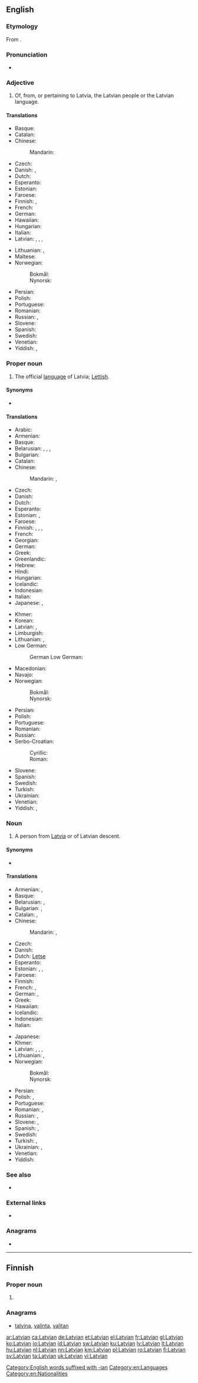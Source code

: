 {{also|latvian}}
==English==
{{interwiktionary|code=lv}}
{{wikipedia}}

===Etymology===
From {{suffix|Latvia|an|lang=en}}.

===Pronunciation===
* {{IPA|/ˈlætviən/|/ˈlɑːtviən/|lang=en}}

===Adjective===
{{en-adj|-}}

# Of, from, or pertaining to Latvia, the Latvian people or the Latvian language.

====Translations====
{{trans-top|pertaining to Latvia or the Latvian language}}
* Basque: {{t|eu|letoniar}}
* Catalan: {{t|ca|letó}}
* Chinese:
*: Mandarin: {{t-check|cmn|拉脱维亚的|tr=Lātuōwéiyà de|sc=Hani}}
* Czech: {{t+|cs|lotyšský}}
* Danish: {{t+|da|lettisk}}, {{qualifier|rare}} {{t|da|letlandsk}}
* Dutch: {{t+|nl|Lets}}
* Esperanto: {{t|eo|latva}}
* Estonian: {{t+|et|läti}}
* Faroese: {{t|fo|lettiskur}}
* Finnish: {{t+|fi|latvialainen}} {{qualifier|of Latvia}}, {{t|fi|latviankielinen}} {{qualifier|of Latvian language}}
* French: {{t+|fr|letton}}
* German: {{t+|de|lettisch}}
* Hawaiian: {{t|haw|Lakawia}}
* Hungarian: {{t+|hu|lett}}
* Italian: {{t+|it|lettone|m|f}}
* Latvian: {{t-check|lv|Latvijas}} {{gloss|of Latvia}}, {{t+check|lv|latviešu}} {{gloss|of people or language}}, {{t-check|lv|latvju}}, {{t-check|lv|latvisks}}
{{trans-mid}}
* Lithuanian: {{t+check|lt|Latvijos}} {{gloss|of Latvia}}, {{t+check|lt|latvių}} {{gloss|of people or language}}
* Maltese: {{t|mt|Latvjan}}
* Norwegian:
*: Bokmål: {{t+|nb|latvisk}}
*: Nynorsk: {{t+|nn|latvisk}}
* Persian: {{t|fa|لاتویایی|tr=Latviyayi}}
* Polish: {{t+|pl|łotewski}}
* Portuguese: {{t+|pt|letão}}
* Romanian: {{t+|ro|leton}}
* Russian: {{t+|ru|латы́шский}}, {{t+|ru|латви́йский}}
* Slovene: {{t+|sl|látvijski}}
* Spanish: {{t+|es|letón}}
* Swedish: {{t+|sv|lettisk}}
* Venetian: {{t+|vec|lètone}}
* Yiddish: {{t|yi|לאַטוויש}}, {{t|yi|לעטלענדיש}}
{{trans-bottom}}

===Proper noun===
{{en-proper noun}}

# {{lb|en|uncountable}} The official [[language]] of Latvia; [[Lettish]].

====Synonyms====
* {{sense|language}} {{l|en|Lettish}}

====Translations====
{{trans-top|Baltic language of Latvia}}
* Arabic: {{t|ar|لَاتْفِيَّة|f}}
* Armenian: {{t+|hy|լատիշերեն}}
* Basque: {{t+|eu|letoniera}}
* Belarusian: {{t|be|латы́шская мо́ва|f|sc=Cyrl}}, {{t|be|латы́шская|f|sc=Cyrl}}, {{t|be|латы́ская|f|sc=Cyrl}},
* Bulgarian: {{t|bg|латвийски|m|tr=latvíjski|sc=Cyrl}}
* Catalan: {{t|ca|letó|m}}
* Chinese:
*: Mandarin: {{t|cmn|拉脫維亞語|sc=Hani}}, {{t+|cmn|拉脱维亚语|tr=Lātuōwéiyà-yǔ|sc=Hani}}
* Czech: {{t+|cs|lotyština|f}}
* Danish: {{t+|da|lettisk}}
* Dutch: {{t+|nl|Lets}}
* Esperanto: {{t|eo|latva lingvo}}
* Estonian: {{t+|et|läti keel}}, {{t+|et|läti}}
* Faroese: {{t|fo|lettiskt|n}}
* Finnish: {{t|fi|latvian kieli}}, {{t+|fi|latvia}}, {{qualifier|obsolete}} {{t+|fi|lätti}}, {{qualifier|obsolete}} {{t|fi|lätin kieli}}
* French: {{t+|fr|letton|m}}
* Georgian: {{t|ka|ლატვიური}}
* German: {{t+|de|Lettisch|n}}
* Greek: {{t+|el|λεττονικά|n-p}}
* Greenlandic: {{t|kl|Letlandimiutut}}
* Hebrew: {{t|he|לטבית|f|sc=Hebr}}
* Hindi: {{t|hi|लातवियाई|f|tr=lātviyā'ī|sc=Deva}}
* Hungarian: {{t+|hu|lett}}
* Icelandic: {{t+|is|lettneska|f}}
* Indonesian: {{t-check|id|[[bahasa]] [[Latvia]]}} <!-- was "[[bahasa]] Latvia" - if non-SOP, remove [[links]] -->
* Italian: {{t+|it|lettone|m}}
* Japanese: {{t+|ja|ラトヴィア語|tr=Ratovia-go}}, {{t+|ja|ラトビア語|tr=Ratobia-go}}
{{trans-mid}}
* Khmer: {{t|km|ឡេតូនី|sc=Khmr|tr=letoonii}}
* Korean: {{t+|ko|라트비아어|tr=Rateubia-eo|sc=Kore}}
* Latvian: {{t+|lv|latviešu valoda|f}}, {{t|lv|latvju valoda|f}}
* Limburgish: {{t+|li|Lètsj|n}}
* Lithuanian: {{t+|lt|latvių kalba|f}}, {{t+|lt|latvių}}
* Low German:
*: German Low German: {{t+|nds-de|Lettsch}} {{qualifier|Northern Germany}}
* Macedonian: {{t|mk|латвиски|m|tr=latvíski|sc=Cyrl}}
* Navajo: {{t|nv|Létbii bizaad}}
* Norwegian:
*: Bokmål: {{t+|nb|latvisk|m}}
*: Nynorsk: {{t+|nn|latvisk|m}}
* Persian: {{t|fa|لاتویایی|tr=lâtviyâyi|sc=fa-Arab}}
* Polish: {{t+|pl|łotewski|m}}
* Portuguese: {{t+|pt|letão}}
* Romanian: {{t+|ro|letonă|f}}
* Russian: {{t+|ru|латы́шский}}
* Serbo-Croatian:
*: Cyrillic: {{t|sh|летонски|m|sc=Cyrl}}
*: Roman: {{t+|sh|letonski|m}}
* Slovene: {{t|sl|látvijščina|f}}
* Spanish: {{t+|es|letón|m}}
* Swedish: {{t+|sv|lettiska}}
* Turkish: {{t+|tr|Letonca}}
* Ukrainian: {{t+|uk|латиська|f|tr=latýs'ka|sc=Cyrl}}
* Venetian: {{t+|vec|lètone|m}}
* Yiddish: {{t|yi|לעטיש|n}}, {{t|yi|לאַטוויש|n}}
{{trans-bottom}}

===Noun===
{{en-noun}}

# {{lb|en|countable}} A person from [[Latvia]] or of Latvian descent.

====Synonyms====
* {{sense|language}} {{l|en|Lettish}}

====Translations====
{{trans-top|person pertaining to Latvia}}
* Armenian: {{t|hy|լատվիացի}}, {{t|hy|լատիշ}}
* Basque: {{t|eu|letoniar}}
* Belarusian: {{t|be|латві́ец|m|sc=Cyrl}}, {{t|be|латві́йка|f|sc=Cyrl}}
* Bulgarian: {{t|bg|латвиец|m|sc=Cyrl}}, {{t|bg|латвийка|f|sc=Cyrl}}
* Catalan: {{t|ca|letó|m}}, {{t|ca|letona|f}}
* Chinese:
*: Mandarin: {{t|cmn|拉脫維亞人|sc=Hani}}, {{t|cmn|拉脱维亚人|tr=Lātuōwéiyà-rén|sc=Hani}}
* Czech: {{t+|cs|Lotyš|m}}
* Danish: {{t+|da|lette}}
* Dutch: {{t+check|nl|Let|m|f}} [[Letse]]
* Esperanto: {{t|eo|latvo}}
* Estonian: {{t+|et|lätlane|m|f}}, {{t|et|lätlanna|f}}, {{t|et|lätlased|p}}
* Faroese: {{t|fo|letti|m}}
* Finnish: {{t+|fi|latvialainen}}
* French: {{t+|fr|Letton|m}}, {{t+|fr|Lettone|f}}
* German: {{t+|de|Lette|m}}, {{t+|de|Lettin|f}}
* Greek: {{t|el|Λετονός|m}}
* Hawaiian: {{t|haw|Lakawia}}
* Icelandic: {{t|is|letti|m}}
* Indonesian: {{t|id|[[orang]] [[Latvia]]}}
* Italian: {{t+|it|lettone|m|f}}
{{trans-mid}}
* Japanese: {{t|ja|ラトビア人|tr=Ratobia-jin}}
* Khmer: {{t|km|ឡេតូនី|sc=Khmr|tr=letoonii}}
* Latvian: {{t|lv|latvietis|m}}, {{t|lv|latviete|f}}, {{t+|lv|latvis|m}}, {{t|lv|latve|f}}
* Lithuanian: {{t+|lt|latvis|m}}, {{t+|lt|latvė|f}}
* Norwegian:
*: Bokmål: {{t+|nb|latvier|m}}
*: Nynorsk: {{t+|nn|latviar|m}}
* Persian: {{t|fa|لاتویایی|tr=lâtviyâyi|sc=fa-Arab}}
* Polish: {{t+|pl|Łotysz|m}}, {{t+|pl|Łotyszka|f}}
* Portuguese: {{t+|pt|letão|m}}
* Romanian: {{t+|ro|leton|m}}, {{t+|ro|letonă|f}}
* Russian: {{t+|ru|латы́ш|m}}, {{t+|ru|латы́шка|f}}
* Slovene: {{t|sl|Látvijec|m}}, {{t|sl|Látvijka|f}}
* Spanish: {{t+|es|letón|m}}, {{t+|es|letona|f}}
* Swedish: {{t+|sv|lett|c}}
* Turkish: {{t|tr|Leton}}, {{t+|tr|Letonyalı}}
* Ukrainian: {{t|uk|латві́єць|m|sc=Cyrl}}, {{t|uk|латві́йка|f|sc=Cyrl}}
* Venetian: {{t+|vec|lètone|m|f}}
* Yiddish: {{t|yi|לעטלענדער|m}}
{{trans-bottom}}

===See also===
* {{langlist}}

===External links===
* {{ISO 639|link=Ethnologue|1code=lv|code=lav}}

===Anagrams===
* {{l|en|valiant}}

[[Category:English words suffixed with -ian]]
[[Category:en:Languages]]
[[Category:en:Nationalities]]

----

==Finnish==

===Proper noun===
{{head|fi|proper noun form}}

# {{fi-form of|case=genitive|pl=singular|Latvia}}

===Anagrams===
* [[talvina#Finnish|talvina]], [[valinta#Finnish|valinta]], [[valitan#Finnish|valitan]]

[[ar:Latvian]]
[[ca:Latvian]]
[[de:Latvian]]
[[et:Latvian]]
[[el:Latvian]]
[[fr:Latvian]]
[[gl:Latvian]]
[[ko:Latvian]]
[[io:Latvian]]
[[id:Latvian]]
[[sw:Latvian]]
[[ku:Latvian]]
[[lv:Latvian]]
[[lt:Latvian]]
[[hu:Latvian]]
[[nl:Latvian]]
[[nn:Latvian]]
[[km:Latvian]]
[[pl:Latvian]]
[[ro:Latvian]]
[[fi:Latvian]]
[[sv:Latvian]]
[[ta:Latvian]]
[[uk:Latvian]]
[[vi:Latvian]]